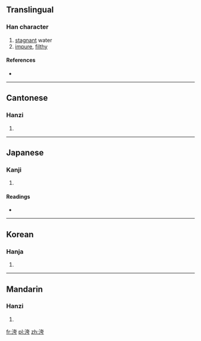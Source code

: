 ==Translingual==

===Han character===
{{Han char|rn=85|rad=水|as=06|sn=9|four=3412<sub>7</sub>|canj=水大一尸 (EKMS)}}

# [[stagnant]] water
# [[impure]], [[filthy]]

====References====
* {{Han ref|kx=0623.020|dkj=17429|dj=1019.050|hdz=31604.050|uh=6D3F|ud=27967|bh=CF72|bd=53106}}

----

==Cantonese==

===Hanzi===
{{yue-hanzi|jyut=|y=wu1}}

# {{defn|lang=yue|sort=水06}}

----

==Japanese==

===Kanji===
{{ja-kanji|grade=|rs=水06}}

# {{defn|lang=ja|sort=水06}}

====Readings====
* {{ja-readings|on=[[お]] (o), [[う]] (u), [[こ]] (ko), [[ご]] (go)|kun=}}

----

==Korean==

===Hanja===
{{ko-hanja|hangeul=[[오]]|rv=o|mr=o}}

# {{defn|lang=ko|sort=水06}}

----

==Mandarin==

===Hanzi===
{{cmn-hanzi|pin=[[jiā]] ([[jia1]]), [[wū]] ([[wu1]])|wg=chia<sup>1</sup>, wu<sup>1</sup>}}

# {{defn|lang=cmn|sort=水06}}

[[fr:洿]]
[[pl:洿]]
[[zh:洿]]
